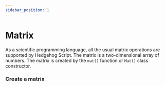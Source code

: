 ```yaml
---
sidebar_position: 1
---
```



# Matrix

As a scientific programming language, all the usual matrix operations are supported by Hedgehog Script. The matrix is a two-dimensional array of numbers. The matrix is created by the `mat()` function or `Mat()` class constructor. 

### Create a matrix